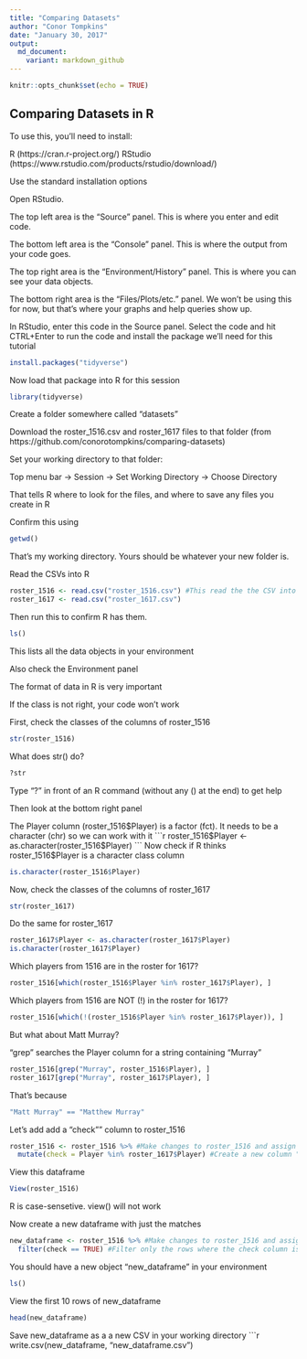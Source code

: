 ```yaml
---
title: "Comparing Datasets"
author: "Conor Tompkins"
date: "January 30, 2017"
output:
  md_document:
    variant: markdown_github
---
```


```r
knitr::opts_chunk$set(echo = TRUE)
```

## Comparing Datasets in R

To use this, you'll need to install:

R (https://cran.r-project.org/)
RStudio (https://www.rstudio.com/products/rstudio/download/)

Use the standard installation options

Open RStudio.

The top left area is the "Source" panel. This is where you enter and edit code.

The bottom left area is the "Console" panel. This is where the output from your code goes.

The top right area is the "Environment/History" panel. This is where you can see your data objects.

The bottom right area is the "Files/Plots/etc." panel. We won't be using this for now, but that's where your graphs and help queries show up.


In RStudio, enter this code in the Source panel. Select the code and hit CTRL+Enter to run the code and install the package we'll need for this tutorial
``` r
install.packages("tidyverse")
```

Now load that package into R for this session
```r
library(tidyverse)
```

Create a folder somewhere called "\comparing datasets"

Download the roster_1516.csv and roster_1617 files to that folder (from https://github.com/conorotompkins/comparing-datasets)

Set your working directory to that folder:

Top menu bar -> Session -> Set Working Directory -> Choose Directory

That tells R where to look for the files, and where to save any files you create in R

Confirm this using
```r
getwd()
```
That's my working directory. Yours should be whatever your new folder is.

Read the CSVs into R
```r
roster_1516 <- read.csv("roster_1516.csv") #This read the the CSV into R and creates a dataframe called "roster_1516"
roster_1617 <- read.csv("roster_1617.csv")
```

Then run this to confirm R has them.


```r
ls()
```
This lists all the data objects in your environment

Also check the Environment panel


The format of data in R is very important

If the class is not right, your code won't work

First, check the classes of the columns of roster_1516
```r
str(roster_1516)
```

What does str() do?
```r
?str
```

Type "?" in front of an R command (without any () at the end) to get help

Then look at the bottom right panel



The Player column (roster_1516$Player) is a factor (fct). It needs to be a character (chr) so we can work with it
```r
roster_1516$Player <- as.character(roster_1516$Player)
```
Now check if R thinks roster_1516$Player is a character class column
```r
is.character(roster_1516$Player)
```

Now, check the classes of the columns of roster_1617
```r
str(roster_1617)
```

Do the same for roster_1617
```r
roster_1617$Player <- as.character(roster_1617$Player)
is.character(roster_1617$Player)
```

Which players from 1516 are in the roster for 1617?
```r
roster_1516[which(roster_1516$Player %in% roster_1617$Player), ]
```

Which players from 1516 are NOT (!) in the roster for 1617?
```r
roster_1516[which(!(roster_1516$Player %in% roster_1617$Player)), ]
```

But what about Matt Murray?

"grep" searches the Player column for a string containing "Murray"
```r
roster_1516[grep("Murray", roster_1516$Player), ]
roster_1617[grep("Murray", roster_1617$Player), ]
```


That's because
```r
"Matt Murray" == "Matthew Murray"
```

Let's add add a "check"" column to roster_1516
```r
roster_1516 <- roster_1516 %>% #Make changes to roster_1516 and assign it back to roster_1516
  mutate(check = Player %in% roster_1617$Player) #Create a new column "check" that checks if the rows in Player column from roster_1516 match the rows in roster_1617
```

View this dataframe
```r
View(roster_1516)
```
R is case-sensetive. view() will not work

Now create a new dataframe with just the matches
```r
new_dataframe <- roster_1516 %>% #Make changes to roster_1516 and assign it to a new object, new_dataframe
  filter(check == TRUE) #Filter only the rows where the check column is TRUE
```

You should have a new object "new_dataframe" in your environment
```r
ls()
```

View the first 10 rows of new_dataframe
```r
head(new_dataframe)
```

Save new_dataframe as a a new CSV in your working directory
```r
write.csv(new_dataframe, "new_dataframe.csv")
